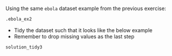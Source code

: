 Using the same `ebola` dataset example from the previous exercise:

```r
.ebola_ex2
```

- Tidy the dataset such that it looks like the below example
- Remember to drop missing values as the last step

```r
solution_tidy3
```
